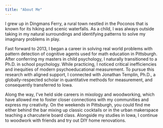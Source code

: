 ```yaml
---
title: "About Me"
---
```


```{=html}
<!-- 
# view webpage: browseURL("docs/index.html")
-->
```
I grew up in Dingmans Ferry, a rural town nestled in the Poconos that is known for its hiking and scenic waterfalls. As a child, I was always outside taking in my natural surroundings and identifying patterns to solve my imaginary problems in play.

Fast forward to 2013, I began a career in solving real world problems with pattern detection of cognitive agents used for math education in Pittsburgh. After conferring my masters in child psychology, I naturally transitioned to a Ph.D. in school psychology. While practicing, I noticed critical inefficiencies and inequities of modern psychoeducational measurement. To pursue this research with aligned support, I connected with Jonathan Templin, Ph.D., a globally-respected scholar in quantitative methods for measurement, and consequently transferred to Iowa.

Along the way, I’ve held side careers in mixology and woodworking, which have allowed me to foster closer connections with my communities and express my creativity. On the weekends in Pittsburgh, you could find me either behind the bar mixing up classic cocktails or in the urban makerspace teaching a charcuterie board class. Alongside my studies in Iowa, I continue to woodwork with friends and try out DIY home renovations.

